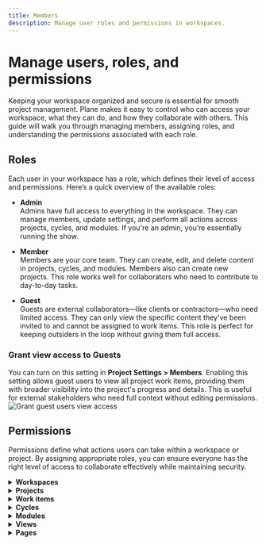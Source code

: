 ```yaml
---
title: Members
description: Manage user roles and permissions in workspaces.
---
```


# Manage users, roles, and permissions

Keeping your workspace organized and secure is essential for smooth project management. Plane makes it easy to control who can access your workspace, what they can do, and how they collaborate with others. This guide will walk you through managing members, assigning roles, and understanding the permissions associated with each role.

## Roles

Each user in your workspace has a role, which defines their level of access and permissions. Here’s a quick overview of the available roles:

- **Admin**  
Admins have full access to everything in the workspace. They can manage members, update settings, and perform all actions across projects, cycles, and modules. If you're an admin, you’re essentially running the show.

- **Member**   
Members are your core team. They can create, edit, and delete content in projects, cycles, and modules. Members also can create new projects. This role works well for collaborators who need to contribute to day-to-day tasks.

- **Guest**  
Guests are external collaborators—like clients or contractors—who need limited access. They can only view the specific content they've been invited to and cannot be assigned to work items. This role is perfect for keeping outsiders in the loop without giving them full access.

### Grant view access to Guests
You can turn on this setting in **Project Settings > Members**. Enabling this setting allows guest users to view all project work items, providing them with broader visibility into the project's progress and details. This is useful for external stakeholders who need full context without editing permissions.
    ![Grant guest users view access](https://media.docs.plane.so/workspaces/grant-guests-view-access.webp#center)

## Permissions
Permissions define what actions users can take within a workspace or project. By assigning appropriate roles, you can ensure everyone has the right level of access to collaborate effectively while maintaining security.

<details>
    <summary><b>Workspaces</b></summary>
    <p>
        <div className="">
            <table className="" style={{ width: '100%', display: 'table', marginLeft: '2px' }}>
                <thead>
                    <tr>
                        <th>Permission</th>
                        <th>Admin</th>
                        <th>Member</th>
                        <th>Guest</th>
                    </tr>
                </thead>
                <tbody>
                    <tr>
                        <td> Access Workspace settings</td>
                        <td align="center"><span style={{color: 'green', fontWeight: 'bold', fontSize: '16px'}}>✓</span></td>
                        <td align="center"><span style={{color: 'red', fontWeight: 'bold', fontSize: '16px'}}>x</span></td>
                        <td align="center"><span style={{color: 'red', fontWeight: 'bold', fontSize: '16px'}}>x</span></td>
                    </tr>  
                    <tr>
                        <td> Create Workspace</td>
                        <td align="center"><span style={{color: 'green', fontWeight: 'bold', fontSize: '16px'}}>✓</span></td>
                        <td align="center"><span style={{color: 'red', fontWeight: 'bold', fontSize: '16px'}}>x</span></td>
                        <td align="center"><span style={{color: 'red', fontWeight: 'bold', fontSize: '16px'}}>x</span></td>
                    </tr>  
                    <tr>
                        <td>Update Workspace</td>
                        <td align="center"><span style={{color: 'green', fontWeight: 'bold', fontSize: '16px'}}>✓</span></td>
                        <td align="center"><span style={{color: 'red', fontWeight: 'bold', fontSize: '16px'}}>x</span></td>
                        <td align="center"><span style={{color: 'red', fontWeight: 'bold', fontSize: '16px'}}>x</span></td>
                    </tr> 
                    <tr>
                        <td>Delete Workspace</td>
                        <td align="center"><span style={{color: 'green', fontWeight: 'bold', fontSize: '16px'}}>✓</span></td>
                        <td align="center"><span style={{color: 'red', fontWeight: 'bold', fontSize: '16px'}}>x</span></td>
                        <td align="center"><span style={{color: 'red', fontWeight: 'bold', fontSize: '16px'}}>x</span></td>
                    </tr> 
                    <tr>
                        <td>Add user</td>
                        <td align="center"><span style={{color: 'green', fontWeight: 'bold', fontSize: '16px'}}>✓</span></td>
                        <td align="center"><span style={{color: 'red', fontWeight: 'bold', fontSize: '16px'}}>x</span></td>
                        <td align="center"><span style={{color: 'red', fontWeight: 'bold', fontSize: '16px'}}>x</span></td>
                    </tr> 
                    <tr>
                        <td>Remove user</td>
                        <td align="center"><span style={{color: 'green', fontWeight: 'bold', fontSize: '16px'}}>✓</span></td>
                        <td align="center"><span style={{color: 'red', fontWeight: 'bold', fontSize: '16px'}}>x</span></td>
                        <td align="center"><span style={{color: 'red', fontWeight: 'bold', fontSize: '16px'}}>x</span></td>
                    </tr> 
                    <tr>
                        <td>Change user role</td>
                        <td align="center"><span style={{color: 'green', fontWeight: 'bold', fontSize: '16px'}}>✓</span></td>
                        <td align="center"><span style={{color: 'red', fontWeight: 'bold', fontSize: '16px'}}>x</span></td>
                        <td align="center"><span style={{color: 'red', fontWeight: 'bold', fontSize: '16px'}}>x</span></td>
                    </tr> 
                    <tr>
                        <td>Manage Project states</td>
                        <td align="center"><span style={{color: 'green', fontWeight: 'bold', fontSize: '16px'}}>✓</span></td>
                        <td align="center"><span style={{color: 'red', fontWeight: 'bold', fontSize: '16px'}}>x</span></td>
                        <td align="center"><span style={{color: 'red', fontWeight: 'bold', fontSize: '16px'}}>x</span></td>
                    </tr> 
                    <tr>
                        <td>Manage Billing and plans</td>
                        <td align="center"><span style={{color: 'green', fontWeight: 'bold', fontSize: '16px'}}>✓</span></td>
                        <td align="center"><span style={{color: 'red', fontWeight: 'bold', fontSize: '16px'}}>x</span></td>
                        <td align="center"><span style={{color: 'red', fontWeight: 'bold', fontSize: '16px'}}>x</span></td>
                    </tr> 
                    <tr>
                        <td>Manage Integrations</td>
                        <td align="center"><span style={{color: 'green', fontWeight: 'bold', fontSize: '16px'}}>✓</span></td>
                        <td align="center"><span style={{color: 'red', fontWeight: 'bold', fontSize: '16px'}}>x</span></td>
                        <td align="center"><span style={{color: 'red', fontWeight: 'bold', fontSize: '16px'}}>x</span></td>
                    </tr> 
                    <tr>
                        <td>Manage Imports</td>
                        <td align="center"><span style={{color: 'green', fontWeight: 'bold', fontSize: '16px'}}>✓</span></td>
                        <td align="center"><span style={{color: 'red', fontWeight: 'bold', fontSize: '16px'}}>x</span></td>
                        <td align="center"><span style={{color: 'red', fontWeight: 'bold', fontSize: '16px'}}>x</span></td>
                    </tr> 
                    <tr>
                        <td>Manage Exports</td>
                        <td align="center"><span style={{color: 'green', fontWeight: 'bold', fontSize: '16px'}}>✓</span></td>
                        <td align="center"><span style={{color: 'red', fontWeight: 'bold', fontSize: '16px'}}>x</span></td>
                        <td align="center"><span style={{color: 'red', fontWeight: 'bold', fontSize: '16px'}}>x</span></td>
                    </tr> 
                    <tr>
                        <td>Manage Webhooks</td>
                        <td align="center"><span style={{color: 'green', fontWeight: 'bold', fontSize: '16px'}}>✓</span></td>
                        <td align="center"><span style={{color: 'red', fontWeight: 'bold', fontSize: '16px'}}>x</span></td>
                        <td align="center"><span style={{color: 'red', fontWeight: 'bold', fontSize: '16px'}}>x</span></td>
                    </tr> 
                    <tr>
                        <td>Manage API tokens</td>
                        <td align="center"><span style={{color: 'green', fontWeight: 'bold', fontSize: '16px'}}>✓</span></td>
                        <td align="center"><span style={{color: 'red', fontWeight: 'bold', fontSize: '16px'}}>x</span></td>
                        <td align="center"><span style={{color: 'red', fontWeight: 'bold', fontSize: '16px'}}>x</span></td>
                    </tr> 
                    <tr>
                        <td>Manage Worklogs</td>
                        <td align="center"><span style={{color: 'green', fontWeight: 'bold', fontSize: '16px'}}>✓</span></td>
                        <td align="center"><span style={{color: 'red', fontWeight: 'bold', fontSize: '16px'}}>x</span></td>
                        <td align="center"><span style={{color: 'red', fontWeight: 'bold', fontSize: '16px'}}>x</span></td>
                    </tr> 
                    <tr>
                        <td>Home</td>
                        <td align="center"><span style={{color: 'green', fontWeight: 'bold', fontSize: '16px'}}>✓</span></td>
                        <td align="center"><span style={{color: 'green', fontWeight: 'bold', fontSize: '16px'}}>✓</span></td>
                        <td align="center"><span style={{color: 'green', fontWeight: 'bold', fontSize: '16px'}}>✓</span></td>
                    </tr> 
                    <tr>
                        <td>Your work</td>
                        <td align="center"><span style={{color: 'green', fontWeight: 'bold', fontSize: '16px'}}>✓</span></td>
                        <td align="center"><span style={{color: 'green', fontWeight: 'bold', fontSize: '16px'}}>✓</span></td>
                        <td align="center"><span style={{color: 'red', fontWeight: 'bold', fontSize: '16px'}}>x</span></td>
                    </tr>
                    <tr>
                        <td>Inbox</td>
                        <td align="center"><span style={{color: 'green', fontWeight: 'bold', fontSize: '16px'}}>✓</span></td>
                        <td align="center"><span style={{color: 'green', fontWeight: 'bold', fontSize: '16px'}}>✓</span></td>
                        <td align="center"><span style={{color: 'green', fontWeight: 'bold', fontSize: '16px'}}>✓</span></td>
                    </tr>
                    <tr>
                        <td>Drafts</td>
                        <td align="center"><span style={{color: 'green', fontWeight: 'bold', fontSize: '16px'}}>✓</span></td>
                        <td align="center"><span style={{color: 'green', fontWeight: 'bold', fontSize: '16px'}}>✓</span></td>
                        <td align="center"><span style={{color: 'red', fontWeight: 'bold', fontSize: '16px'}}>x</span></td>
                    </tr>
                    <tr>
                        <td>Projects</td>
                        <td align="center"><span style={{color: 'green', fontWeight: 'bold', fontSize: '16px'}}>✓</span></td>
                        <td align="center"><span style={{color: 'green', fontWeight: 'bold', fontSize: '16px'}}>✓</span></td>
                        <td align="center"><span style={{color: 'red', fontWeight: 'bold', fontSize: '16px'}}>x</span></td>
                    </tr>
                    <tr>
                        <td>View private projects</td>
                        <td align="center"><span style={{color: 'green', fontWeight: 'bold', fontSize: '16px'}}>✓</span></td>
                        <td align="center"><span style={{color: 'red', fontWeight: 'bold', fontSize: '16px'}}>x</span></td>
                        <td align="center"><span style={{color: 'red', fontWeight: 'bold', fontSize: '16px'}}>x</span></td>
                    </tr> 
                    <tr>
                        <td>View public projects</td>
                        <td align="center"><span style={{color: 'green', fontWeight: 'bold', fontSize: '16px'}}>✓</span></td>
                        <td align="center"><span style={{color: 'green', fontWeight: 'bold', fontSize: '16px'}}>✓</span></td>
                        <td align="center"><span style={{color: 'red', fontWeight: 'bold', fontSize: '16px'}}>x</span></td>
                    </tr>
                    <tr>
                        <td>Join private projects</td>
                        <td align="center"><span style={{color: 'green', fontWeight: 'bold', fontSize: '16px'}}>✓</span></td>
                        <td align="center"><span style={{color: 'red', fontWeight: 'bold', fontSize: '16px'}}>x</span></td>
                        <td align="center"><span style={{color: 'red', fontWeight: 'bold', fontSize: '16px'}}>x</span></td>
                    </tr>
                    <tr>
                        <td>Join public projects</td>
                        <td align="center"><span style={{color: 'green', fontWeight: 'bold', fontSize: '16px'}}>✓</span></td>
                        <td align="center"><span style={{color: 'green', fontWeight: 'bold', fontSize: '16px'}}>✓</span></td>
                        <td align="center"><span style={{color: 'red', fontWeight: 'bold', fontSize: '16px'}}>x</span></td>
                    </tr>
                    <tr>
                        <td>Cycles</td>
                        <td align="center"><span style={{color: 'green', fontWeight: 'bold', fontSize: '16px'}}>✓</span></td>
                        <td align="center"><span style={{color: 'green', fontWeight: 'bold', fontSize: '16px'}}>✓</span></td>
                        <td align="center"><span style={{color: 'red', fontWeight: 'bold', fontSize: '16px'}}>x</span></td>
                    </tr>
                    <tr>
                        <td>Views</td>
                        <td align="center"><span style={{color: 'green', fontWeight: 'bold', fontSize: '16px'}}>✓</span></td>
                        <td align="center"><span style={{color: 'green', fontWeight: 'bold', fontSize: '16px'}}>✓</span></td>
                        <td align="center"><span style={{color: 'green', fontWeight: 'bold', fontSize: '16px'}}>✓</span></td>
                    </tr>
                    <tr>
                        <td>Analytics</td>
                        <td align="center"><span style={{color: 'green', fontWeight: 'bold', fontSize: '16px'}}>✓</span></td>
                        <td align="center"><span style={{color: 'green', fontWeight: 'bold', fontSize: '16px'}}>✓</span></td>
                        <td align="center"><span style={{color: 'red', fontWeight: 'bold', fontSize: '16px'}}>x</span></td>
                    </tr>
                    <tr>
                        <td>Your favourites</td>
                        <td align="center"><span style={{color: 'green', fontWeight: 'bold', fontSize: '16px'}}>✓</span></td>
                        <td align="center"><span style={{color: 'green', fontWeight: 'bold', fontSize: '16px'}}>✓</span></td>
                        <td align="center"><span style={{color: 'red', fontWeight: 'bold', fontSize: '16px'}}>x</span></td>
                    </tr>
                </tbody>
            </table>
        </div>

    </p>
</details>

<details>
    <summary><b>Projects</b></summary>
    <p>
        <div className="">
            <table className="" style={{ width: '100%', display: 'table', marginLeft: '2px' }}>
            <thead>
                <tr>
                    <th width="350">Permission</th>
                    <th>Workspace Admin</th>
                    <th>Project Admin</th>
                    <th>Member</th>
                    <th>Guest</th>
                </tr>
            </thead>
            <tbody>
                <tr>
                    <td> Access Project settings</td>
                    <td align="center"><span style={{color: 'green', fontWeight: 'bold', fontSize: '16px'}}>✓</span></td>
                    <td align="center"><span style={{color: 'green', fontWeight: 'bold', fontSize: '16px'}}>✓</span></td>
                    <td align="center"><span style={{color: 'red', fontWeight: 'bold', fontSize: '16px'}}>x</span></td>
                    <td align="center"><span style={{color: 'red', fontWeight: 'bold', fontSize: '16px'}}>x</span></td>
                </tr> 
                <tr>
                    <td>Create Project</td>
                    <td align="center"><span style={{color: 'green', fontWeight: 'bold', fontSize: '16px'}}>✓</span></td>
                    <td align="center"><span style={{color: 'green', fontWeight: 'bold', fontSize: '16px'}}>✓</span></td>
                    <td align="center"><span style={{color: 'green', fontWeight: 'bold', fontSize: '16px'}}>✓</span></td>
                    <td align="center"><span style={{color: 'red', fontWeight: 'bold', fontSize: '16px'}}>x</span></td>
                </tr>  
                <tr>
                    <td>Update Project</td>
                    <td align="center"><span style={{color: 'green', fontWeight: 'bold', fontSize: '16px'}}>✓</span></td>
                    <td align="center"><span style={{color: 'green', fontWeight: 'bold', fontSize: '16px'}}>✓</span></td>
                    <td align="center"><span style={{color: 'red', fontWeight: 'bold', fontSize: '16px'}}>x</span></td>
                    <td align="center"><span style={{color: 'red', fontWeight: 'bold', fontSize: '16px'}}>x</span></td>
                </tr> 
                <tr>
                    <td>Archive Project</td>
                    <td align="center"><span style={{color: 'green', fontWeight: 'bold', fontSize: '16px'}}>✓</span></td>
                    <td align="center"><span style={{color: 'green', fontWeight: 'bold', fontSize: '16px'}}>✓</span></td>
                    <td align="center"><span style={{color: 'red', fontWeight: 'bold', fontSize: '16px'}}>x</span></td>
                    <td align="center"><span style={{color: 'red', fontWeight: 'bold', fontSize: '16px'}}>x</span></td>
                </tr> 
                <tr>
                    <td>Delete Project</td>
                    <td align="center"><span style={{color: 'green', fontWeight: 'bold', fontSize: '16px'}}>✓</span></td>
                    <td align="center"><span style={{color: 'green', fontWeight: 'bold', fontSize: '16px'}}>✓</span></td>
                    <td align="center"><span style={{color: 'red', fontWeight: 'bold', fontSize: '16px'}}>x</span></td>
                    <td align="center"><span style={{color: 'red', fontWeight: 'bold', fontSize: '16px'}}>x</span></td>
                </tr> 
                <tr>
                    <td>Add user</td>
                    <td align="center"><span style={{color: 'green', fontWeight: 'bold', fontSize: '16px'}}>✓</span></td>
                    <td align="center"><span style={{color: 'green', fontWeight: 'bold', fontSize: '16px'}}>✓</span></td>
                    <td align="center"><span style={{color: 'red', fontWeight: 'bold', fontSize: '16px'}}>x</span></td>
                    <td align="center"><span style={{color: 'red', fontWeight: 'bold', fontSize: '16px'}}>x</span></td>
                </tr> 
                <tr>
                    <td>Remove user</td>
                    <td align="center"><span style={{color: 'green', fontWeight: 'bold', fontSize: '16px'}}>✓</span></td>
                    <td align="center"><span style={{color: 'green', fontWeight: 'bold', fontSize: '16px'}}>✓</span></td>
                    <td align="center"><span style={{color: 'red', fontWeight: 'bold', fontSize: '16px'}}>x</span></td>
                    <td align="center"><span style={{color: 'red', fontWeight: 'bold', fontSize: '16px'}}>x</span></td>
                </tr> 
                <tr>
                    <td>Change user role</td>
                    <td align="center"><span style={{color: 'green', fontWeight: 'bold', fontSize: '16px'}}>✓</span></td>
                    <td align="center"><span style={{color: 'green', fontWeight: 'bold', fontSize: '16px'}}>✓</span></td>
                    <td align="center"><span style={{color: 'red', fontWeight: 'bold', fontSize: '16px'}}>x</span></td>
                    <td align="center"><span style={{color: 'red', fontWeight: 'bold', fontSize: '16px'}}>x</span></td>
                </tr> 
                <tr>
                    <td>Enable features</td>
                    <td align="center"><span style={{color: 'green', fontWeight: 'bold', fontSize: '16px'}}>✓</span></td>
                    <td align="center"><span style={{color: 'green', fontWeight: 'bold', fontSize: '16px'}}>✓</span></td>
                    <td align="center"><span style={{color: 'red', fontWeight: 'bold', fontSize: '16px'}}>x</span></td>
                    <td align="center"><span style={{color: 'red', fontWeight: 'bold', fontSize: '16px'}}>x</span></td>
                </tr> 
                <tr>
                    <td>Manage work item states</td>
                    <td align="center"><span style={{color: 'green', fontWeight: 'bold', fontSize: '16px'}}>✓</span></td>
                    <td align="center"><span style={{color: 'green', fontWeight: 'bold', fontSize: '16px'}}>✓</span></td>
                    <td align="center"><span style={{color: 'red', fontWeight: 'bold', fontSize: '16px'}}>x</span></td>
                    <td align="center"><span style={{color: 'red', fontWeight: 'bold', fontSize: '16px'}}>x</span></td>
                </tr> 
                <tr>
                    <td>Manage work item labels</td>
                    <td align="center"><span style={{color: 'green', fontWeight: 'bold', fontSize: '16px'}}>✓</span></td>
                    <td align="center"><span style={{color: 'green', fontWeight: 'bold', fontSize: '16px'}}>✓</span></td>
                    <td align="center"><span style={{color: 'red', fontWeight: 'bold', fontSize: '16px'}}>x</span></td>
                    <td align="center"><span style={{color: 'red', fontWeight: 'bold', fontSize: '16px'}}>x</span></td>
                </tr> 
                <tr>
                    <td>Manage Estimates</td>
                    <td align="center"><span style={{color: 'green', fontWeight: 'bold', fontSize: '16px'}}>✓</span></td>
                    <td align="center"><span style={{color: 'green', fontWeight: 'bold', fontSize: '16px'}}>✓</span></td>
                    <td align="center"><span style={{color: 'red', fontWeight: 'bold', fontSize: '16px'}}>x</span></td>
                    <td align="center"><span style={{color: 'red', fontWeight: 'bold', fontSize: '16px'}}>x</span></td>
                </tr> 
                <tr>
                    <td>Manage Automations</td>
                    <td align="center"><span style={{color: 'green', fontWeight: 'bold', fontSize: '16px'}}>✓</span></td>
                    <td align="center"><span style={{color: 'green', fontWeight: 'bold', fontSize: '16px'}}>✓</span></td>
                    <td align="center"><span style={{color: 'red', fontWeight: 'bold', fontSize: '16px'}}>x</span></td>
                    <td align="center"><span style={{color: 'red', fontWeight: 'bold', fontSize: '16px'}}>x</span></td>
                </tr> 
                <tr>
                    <td>Manage work item types and custom properties</td>
                    <td align="center"><span style={{color: 'green', fontWeight: 'bold', fontSize: '16px'}}>✓</span></td>
                    <td align="center"><span style={{color: 'green', fontWeight: 'bold', fontSize: '16px'}}>✓</span></td>
                    <td align="center"><span style={{color: 'red', fontWeight: 'bold', fontSize: '16px'}}>x</span></td>
                    <td align="center"><span style={{color: 'red', fontWeight: 'bold', fontSize: '16px'}}>x</span></td>
                </tr> 
                <tr>
                    <td>Add Project to favorites</td>
                    <td align="center"><span style={{color: 'green', fontWeight: 'bold', fontSize: '16px'}}>✓</span></td>
                    <td align="center"><span style={{color: 'green', fontWeight: 'bold', fontSize: '16px'}}>✓</span></td>
                    <td align="center"><span style={{color: 'green', fontWeight: 'bold', fontSize: '16px'}}>✓</span></td>
                    <td align="center"><span style={{color: 'red', fontWeight: 'bold', fontSize: '16px'}}>x</span></td>
                </tr> 
                <tr>
                    <td>Publish Project</td>
                    <td align="center"><span style={{color: 'green', fontWeight: 'bold', fontSize: '16px'}}>✓</span></td>
                    <td align="center"><span style={{color: 'green', fontWeight: 'bold', fontSize: '16px'}}>✓</span></td>
                    <td align="center"><span style={{color: 'red', fontWeight: 'bold', fontSize: '16px'}}>x</span></td>
                    <td align="center"><span style={{color: 'red', fontWeight: 'bold', fontSize: '16px'}}>x</span></td>
                </tr> 
                <tr>
                    <td>Copy link</td>
                    <td align="center"><span style={{color: 'green', fontWeight: 'bold', fontSize: '16px'}}>✓</span></td>
                    <td align="center"><span style={{color: 'green', fontWeight: 'bold', fontSize: '16px'}}>✓</span></td>
                    <td align="center"><span style={{color: 'green', fontWeight: 'bold', fontSize: '16px'}}>✓</span></td>
                    <td align="center"><span style={{color: 'red', fontWeight: 'bold', fontSize: '16px'}}>x</span></td>
                </tr> 
                <tr>
                    <td>View Archived projects</td>
                    <td align="center"><span style={{color: 'green', fontWeight: 'bold', fontSize: '16px'}}>✓</span></td>
                    <td align="center"><span style={{color: 'green', fontWeight: 'bold', fontSize: '16px'}}>✓</span></td>
                    <td align="center"><span style={{color: 'green', fontWeight: 'bold', fontSize: '16px'}}>✓</span></td>
                    <td align="center"><span style={{color: 'red', fontWeight: 'bold', fontSize: '16px'}}>x</span></td>
                </tr> 
            </tbody>
            </table>
        </div>
    </p>
</details>

<details>
    <summary><b>Work items</b></summary>
    <p>
    <div className="">
        <table className="" style={{ width: '100%', display: 'table', marginLeft: '2px' }}>
        <thead>
            <tr>
                <th>Permission</th>
                <th>Workspace Admin</th>
                <th>Project Admin</th>
                <th>Member</th>
                <th>Guest</th>
                <th>Guest with <br/> view access</th>
                <th>Comments</th>
            </tr>
        </thead>
        <tbody>
            <tr>
                <td>Create Work item</td>
                <td align="center"><span style={{color: 'green', fontWeight: 'bold', fontSize: '16px'}}>✓</span></td>
                <td align="center"><span style={{color: 'green', fontWeight: 'bold', fontSize: '16px'}}>✓</span></td>
                <td align="center"><span style={{color: 'green', fontWeight: 'bold', fontSize: '16px'}}>✓</span></td>
                <td align="center"><span style={{color: 'red', fontWeight: 'bold', fontSize: '16px'}}>x</span></td>
                <td align="center"><span style={{color: 'red', fontWeight: 'bold', fontSize: '16px'}}>x</span></td>
                <td></td>
            </tr> 
            <tr>
                <td>View Work items</td>
                <td align="center"><span style={{color: 'green', fontWeight: 'bold', fontSize: '16px'}}>✓</span></td>
                <td align="center"><span style={{color: 'green', fontWeight: 'bold', fontSize: '16px'}}>✓</span></td>
                <td align="center"><span style={{color: 'green', fontWeight: 'bold', fontSize: '16px'}}>✓</span></td>
                <td align="center"><span style={{color: 'red', fontWeight: 'bold', fontSize: '16px'}}>x</span></td>
                <td align="center"><span style={{color: 'green', fontWeight: 'bold', fontSize: '16px'}}>✓</span></td>
                <td>Guests without view access can only see their own work items accepted through Intake.</td>
            </tr>
            <tr>
                <td>Edit Work item</td>
                <td align="center"><span style={{color: 'green', fontWeight: 'bold', fontSize: '16px'}}>✓</span></td>
                <td align="center"><span style={{color: 'green', fontWeight: 'bold', fontSize: '16px'}}>✓</span></td>
                <td align="center"><span style={{color: 'green', fontWeight: 'bold', fontSize: '16px'}}>✓</span></td>
                <td align="center"><span style={{color: 'red', fontWeight: 'bold', fontSize: '16px'}}>x</span></td>
                <td align="center"><span style={{color: 'red', fontWeight: 'bold', fontSize: '16px'}}>x</span></td>
                <td></td>
            </tr>
            <tr>
                <td>Duplicate Work item</td>
                <td align="center"><span style={{color: 'green', fontWeight: 'bold', fontSize: '16px'}}>✓</span></td>
                <td align="center"><span style={{color: 'green', fontWeight: 'bold', fontSize: '16px'}}>✓</span></td>
                <td align="center"><span style={{color: 'green', fontWeight: 'bold', fontSize: '16px'}}>✓</span></td>
                <td align="center"><span style={{color: 'red', fontWeight: 'bold', fontSize: '16px'}}>x</span></td>
                <td align="center"><span style={{color: 'red', fontWeight: 'bold', fontSize: '16px'}}>x</span></td>
                <td></td>
            </tr>
            <tr>
                <td>Copy link</td>
                <td align="center"><span style={{color: 'green', fontWeight: 'bold', fontSize: '16px'}}>✓</span></td>
                <td align="center"><span style={{color: 'green', fontWeight: 'bold', fontSize: '16px'}}>✓</span></td>
                <td align="center"><span style={{color: 'green', fontWeight: 'bold', fontSize: '16px'}}>✓</span></td>
                <td align="center"><span style={{color: 'red', fontWeight: 'bold', fontSize: '16px'}}>x</span></td>
                <td align="center"><span style={{color: 'red', fontWeight: 'bold', fontSize: '16px'}}>x</span></td>
                <td></td>
            </tr>
            <tr>
                <td>Archive Work item</td>
                <td align="center"><span style={{color: 'green', fontWeight: 'bold', fontSize: '16px'}}>✓</span></td>
                <td align="center"><span style={{color: 'green', fontWeight: 'bold', fontSize: '16px'}}>✓</span></td>
                <td align="center"><span style={{color: 'green', fontWeight: 'bold', fontSize: '16px'}}>✓</span></td>
                <td align="center"><span style={{color: 'red', fontWeight: 'bold', fontSize: '16px'}}>x</span></td>
                <td align="center"><span style={{color: 'red', fontWeight: 'bold', fontSize: '16px'}}>x</span></td>
                <td></td>
            </tr>
            <tr>
                <td>Delete Work item</td>
                <td align="center"><span style={{color: 'green', fontWeight: 'bold', fontSize: '16px'}}>✓</span></td>
                <td align="center"><span style={{color: 'green', fontWeight: 'bold', fontSize: '16px'}}>✓</span></td>
                <td align="center"><span style={{color: 'green', fontWeight: 'bold', fontSize: '16px'}}>✓</span></td>
                <td align="center"><span style={{color: 'red', fontWeight: 'bold', fontSize: '16px'}}>x</span></td>
                <td align="center"><span style={{color: 'red', fontWeight: 'bold', fontSize: '16px'}}>x</span></td>
                <td></td>
            </tr>
            <tr>
                <td>Edit Work item properties</td>
                <td align="center"><span style={{color: 'green', fontWeight: 'bold', fontSize: '16px'}}>✓</span></td>
                <td align="center"><span style={{color: 'green', fontWeight: 'bold', fontSize: '16px'}}>✓</span></td>
                <td align="center"><span style={{color: 'green', fontWeight: 'bold', fontSize: '16px'}}>✓</span></td>
                <td align="center"><span style={{color: 'red', fontWeight: 'bold', fontSize: '16px'}}>x</span></td>
                <td align="center"><span style={{color: 'red', fontWeight: 'bold', fontSize: '16px'}}>x</span></td>
                <td></td>
            </tr>
            <tr>
                <td>View Work item activity</td>
                <td align="center"><span style={{color: 'green', fontWeight: 'bold', fontSize: '16px'}}>✓</span></td>
                <td align="center"><span style={{color: 'green', fontWeight: 'bold', fontSize: '16px'}}>✓</span></td>
                <td align="center"><span style={{color: 'green', fontWeight: 'bold', fontSize: '16px'}}>✓</span></td>
                <td align="center"><span style={{color: 'red', fontWeight: 'bold', fontSize: '16px'}}>x</span></td>
                <td align="center"><span style={{color: 'green', fontWeight: 'bold', fontSize: '16px'}}>✓</span></td>
                <td></td>
            </tr>
            <tr>
                <td>Log work</td>
                <td align="center"><span style={{color: 'green', fontWeight: 'bold', fontSize: '16px'}}>✓</span></td>
                <td align="center"><span style={{color: 'green', fontWeight: 'bold', fontSize: '16px'}}>✓</span></td>
                <td align="center"><span style={{color: 'green', fontWeight: 'bold', fontSize: '16px'}}>✓</span></td>
                <td align="center"><span style={{color: 'red', fontWeight: 'bold', fontSize: '16px'}}>x</span></td>
                <td align="center"><span style={{color: 'red', fontWeight: 'bold', fontSize: '16px'}}>x</span></td>
                <td></td>
            </tr>
            <tr>
                <td>Add Comments</td>
                <td align="center"><span style={{color: 'green', fontWeight: 'bold', fontSize: '16px'}}>✓</span></td>
                <td align="center"><span style={{color: 'green', fontWeight: 'bold', fontSize: '16px'}}>✓</span></td>
                <td align="center"><span style={{color: 'green', fontWeight: 'bold', fontSize: '16px'}}>✓</span></td>
                <td align="center"><span style={{color: 'red', fontWeight: 'bold', fontSize: '16px'}}>x</span></td>
                <td align="center"><span style={{color: 'green', fontWeight: 'bold', fontSize: '16px'}}>✓</span></td>
                <td></td>
            </tr> 
            <tr>
                <td>View Comments</td>
                <td align="center"><span style={{color: 'green', fontWeight: 'bold', fontSize: '16px'}}>✓</span></td>
                <td align="center"><span style={{color: 'green', fontWeight: 'bold', fontSize: '16px'}}>✓</span></td>
                <td align="center"><span style={{color: 'green', fontWeight: 'bold', fontSize: '16px'}}>✓</span></td>
                <td align="center"><span style={{color: 'red', fontWeight: 'bold', fontSize: '16px'}}>x</span></td>
                <td align="center"><span style={{color: 'green', fontWeight: 'bold', fontSize: '16px'}}>✓</span></td>
                <td></td>
            </tr> 
            <tr>
                <td>Add Reactions</td>
                <td align="center"><span style={{color: 'green', fontWeight: 'bold', fontSize: '16px'}}>✓</span></td>
                <td align="center"><span style={{color: 'green', fontWeight: 'bold', fontSize: '16px'}}>✓</span></td>
                <td align="center"><span style={{color: 'green', fontWeight: 'bold', fontSize: '16px'}}>✓</span></td>
                <td align="center"><span style={{color: 'red', fontWeight: 'bold', fontSize: '16px'}}>x</span></td>
                <td align="center"><span style={{color: 'green', fontWeight: 'bold', fontSize: '16px'}}>✓</span></td>
                <td></td>
            </tr> 
            <tr>
                <td>View work item types</td>
                <td align="center"><span style={{color: 'green', fontWeight: 'bold', fontSize: '16px'}}>✓</span></td>
                <td align="center"><span style={{color: 'green', fontWeight: 'bold', fontSize: '16px'}}>✓</span></td>
                <td align="center"><span style={{color: 'green', fontWeight: 'bold', fontSize: '16px'}}>✓</span></td>
                <td align="center"><span style={{color: 'green', fontWeight: 'bold', fontSize: '16px'}}>✓</span></td>
                <td align="center"><span style={{color: 'green', fontWeight: 'bold', fontSize: '16px'}}>✓</span></td>
                <td></td>
            </tr> 
            <tr>
                <td>Use work item types</td>
                <td align="center"><span style={{color: 'green', fontWeight: 'bold', fontSize: '16px'}}>✓</span></td>
                <td align="center"><span style={{color: 'green', fontWeight: 'bold', fontSize: '16px'}}>✓</span></td>
                <td align="center"><span style={{color: 'green', fontWeight: 'bold', fontSize: '16px'}}>✓</span></td>
                <td align="center"><span style={{color: 'red', fontWeight: 'bold', fontSize: '16px'}}>x</span></td>
                <td align="center"><span style={{color: 'red', fontWeight: 'bold', fontSize: '16px'}}>x</span></td>
                <td></td>
            </tr>
        </tbody>
        </table>
    </div>
    </p>
</details>


<details>
    <summary><b>Cycles</b></summary>
    <p>
        <div className="">
            <table className="" style={{ width: '100%', display: 'table', marginLeft: '2px' }}>
                <thead>
                    <tr>
                        <th>Permission</th>
                        <th>Workspace Admin</th>
                        <th>Project Admin</th>
                        <th>Member</th>
                        <th>Guest</th>
                    </tr>
                </thead>
                <tbody>
                    <tr>
                        <td>Create Cycle</td>
                        <td align="center"><span style={{color: 'green', fontWeight: 'bold', fontSize: '16px'}}>✓</span></td>
                        <td align="center"><span style={{color: 'green', fontWeight: 'bold', fontSize: '16px'}}>✓</span></td>
                        <td align="center"><span style={{color: 'green', fontWeight: 'bold', fontSize: '16px'}}>✓</span></td>
                        <td align="center"><span style={{color: 'red', fontWeight: 'bold', fontSize: '16px'}}>x</span></td>
                    </tr> 
                    <tr>
                        <td>View Cycles</td>
                        <td align="center"><span style={{color: 'green', fontWeight: 'bold', fontSize: '16px'}}>✓</span></td>
                        <td align="center"><span style={{color: 'green', fontWeight: 'bold', fontSize: '16px'}}>✓</span></td>
                        <td align="center"><span style={{color: 'green', fontWeight: 'bold', fontSize: '16px'}}>✓</span></td>
                        <td align="center"><span style={{color: 'red', fontWeight: 'bold', fontSize: '16px'}}>x</span></td>
                    </tr> 
                    <tr>
                        <td>View Cycle work items</td>
                        <td align="center"><span style={{color: 'green', fontWeight: 'bold', fontSize: '16px'}}>✓</span></td>
                        <td align="center"><span style={{color: 'green', fontWeight: 'bold', fontSize: '16px'}}>✓</span></td>
                        <td align="center"><span style={{color: 'green', fontWeight: 'bold', fontSize: '16px'}}>✓</span></td>
                        <td align="center"><span style={{color: 'red', fontWeight: 'bold', fontSize: '16px'}}>x</span></td>
                    </tr> 
                    <tr>
                        <td>Edit Cycle</td>
                        <td align="center"><span style={{color: 'green', fontWeight: 'bold', fontSize: '16px'}}>✓</span></td>
                        <td align="center"><span style={{color: 'green', fontWeight: 'bold', fontSize: '16px'}}>✓</span></td>
                        <td align="center"><span style={{color: 'green', fontWeight: 'bold', fontSize: '16px'}}>✓</span></td>
                        <td align="center"><span style={{color: 'red', fontWeight: 'bold', fontSize: '16px'}}>x</span></td>
                    </tr> 
                    <tr>
                        <td>Add work items</td>
                        <td align="center"><span style={{color: 'green', fontWeight: 'bold', fontSize: '16px'}}>✓</span></td>
                        <td align="center"><span style={{color: 'green', fontWeight: 'bold', fontSize: '16px'}}>✓</span></td>
                        <td align="center"><span style={{color: 'green', fontWeight: 'bold', fontSize: '16px'}}>✓</span></td>
                        <td align="center"><span style={{color: 'red', fontWeight: 'bold', fontSize: '16px'}}>x</span></td>
                    </tr> 
                    <tr>
                        <td>Archive Cycle</td>
                        <td align="center"><span style={{color: 'green', fontWeight: 'bold', fontSize: '16px'}}>✓</span></td>
                        <td align="center"><span style={{color: 'green', fontWeight: 'bold', fontSize: '16px'}}>✓</span></td>
                        <td align="center"><span style={{color: 'green', fontWeight: 'bold', fontSize: '16px'}}>✓</span></td>
                        <td align="center"><span style={{color: 'red', fontWeight: 'bold', fontSize: '16px'}}>x</span></td>
                    </tr> 
                    <tr>
                        <td>Delete Cycle</td>
                        <td align="center"><span style={{color: 'green', fontWeight: 'bold', fontSize: '16px'}}>✓</span></td>
                        <td align="center"><span style={{color: 'green', fontWeight: 'bold', fontSize: '16px'}}>✓</span></td>
                        <td align="center"><span style={{color: 'green', fontWeight: 'bold', fontSize: '16px'}}>✓</span></td>
                        <td align="center"><span style={{color: 'red', fontWeight: 'bold', fontSize: '16px'}}>x</span></td>
                    </tr> 
                    <tr>
                        <td>Copy link</td>
                        <td align="center"><span style={{color: 'green', fontWeight: 'bold', fontSize: '16px'}}>✓</span></td>
                        <td align="center"><span style={{color: 'green', fontWeight: 'bold', fontSize: '16px'}}>✓</span></td>
                        <td align="center"><span style={{color: 'green', fontWeight: 'bold', fontSize: '16px'}}>✓</span></td>
                        <td align="center"><span style={{color: 'red', fontWeight: 'bold', fontSize: '16px'}}>x</span></td>
                    </tr> 
                    <tr>
                        <td>Add Cycle to favorites</td>
                        <td align="center"><span style={{color: 'green', fontWeight: 'bold', fontSize: '16px'}}>✓</span></td>
                        <td align="center"><span style={{color: 'green', fontWeight: 'bold', fontSize: '16px'}}>✓</span></td>
                        <td align="center"><span style={{color: 'green', fontWeight: 'bold', fontSize: '16px'}}>✓</span></td>
                        <td align="center"><span style={{color: 'red', fontWeight: 'bold', fontSize: '16px'}}>x</span></td>
                    </tr> 
                    <tr>
                        <td>View Cycle details</td>
                        <td align="center"><span style={{color: 'green', fontWeight: 'bold', fontSize: '16px'}}>✓</span></td>
                        <td align="center"><span style={{color: 'green', fontWeight: 'bold', fontSize: '16px'}}>✓</span></td>
                        <td align="center"><span style={{color: 'green', fontWeight: 'bold', fontSize: '16px'}}>✓</span></td>
                        <td align="center"><span style={{color: 'red', fontWeight: 'bold', fontSize: '16px'}}>x</span></td>
                    </tr> 
                    <tr>
                        <td>Filter Cycles</td>
                        <td align="center"><span style={{color: 'green', fontWeight: 'bold', fontSize: '16px'}}>✓</span></td>
                        <td align="center"><span style={{color: 'green', fontWeight: 'bold', fontSize: '16px'}}>✓</span></td>
                        <td align="center"><span style={{color: 'green', fontWeight: 'bold', fontSize: '16px'}}>✓</span></td>
                        <td align="center"><span style={{color: 'red', fontWeight: 'bold', fontSize: '16px'}}>x</span></td>
                    </tr> 
                    <tr>
                        <td>Search Cycles</td>
                        <td align="center"><span style={{color: 'green', fontWeight: 'bold', fontSize: '16px'}}>✓</span></td>
                        <td align="center"><span style={{color: 'green', fontWeight: 'bold', fontSize: '16px'}}>✓</span></td>
                        <td align="center"><span style={{color: 'green', fontWeight: 'bold', fontSize: '16px'}}>✓</span></td>
                        <td align="center"><span style={{color: 'red', fontWeight: 'bold', fontSize: '16px'}}>x</span></td>
                    </tr> 
                </tbody>
            </table>
        </div>
    </p>
</details>

<details>
    <summary><b>Modules</b></summary>
    <p>
        <div className="">
            <table className="" style={{ width: '100%', display: 'table', marginLeft: '2px' }}>
                <thead>
                    <tr>
                        <th>Permission</th>
                        <th>Workspace Admin</th>
                        <th>Project Admin</th>
                        <th>Member</th>
                        <th>Guest</th>
                    </tr>
                </thead>
                <tbody>
                    <tr>
                        <td>Create Module</td>
                        <td align="center"><span style={{color: 'green', fontWeight: 'bold', fontSize: '16px'}}>✓</span></td>
                        <td align="center"><span style={{color: 'green', fontWeight: 'bold', fontSize: '16px'}}>✓</span></td>
                        <td align="center"><span style={{color: 'green', fontWeight: 'bold', fontSize: '16px'}}>✓</span></td>
                        <td align="center"><span style={{color: 'red', fontWeight: 'bold', fontSize: '16px'}}>x</span></td>
                    </tr> 
                    <tr>
                        <td>View Modules</td>
                        <td align="center"><span style={{color: 'green', fontWeight: 'bold', fontSize: '16px'}}>✓</span></td>
                        <td align="center"><span style={{color: 'green', fontWeight: 'bold', fontSize: '16px'}}>✓</span></td>
                        <td align="center"><span style={{color: 'green', fontWeight: 'bold', fontSize: '16px'}}>✓</span></td>
                        <td align="center"><span style={{color: 'red', fontWeight: 'bold', fontSize: '16px'}}>x</span></td>
                    </tr> 
                    <tr>
                        <td>View Module work items</td>
                        <td align="center"><span style={{color: 'green', fontWeight: 'bold', fontSize: '16px'}}>✓</span></td>
                        <td align="center"><span style={{color: 'green', fontWeight: 'bold', fontSize: '16px'}}>✓</span></td>
                        <td align="center"><span style={{color: 'green', fontWeight: 'bold', fontSize: '16px'}}>✓</span></td>
                        <td align="center"><span style={{color: 'red', fontWeight: 'bold', fontSize: '16px'}}>x</span></td>
                    </tr> 
                    <tr>
                        <td>Edit Module</td>
                        <td align="center"><span style={{color: 'green', fontWeight: 'bold', fontSize: '16px'}}>✓</span></td>
                        <td align="center"><span style={{color: 'green', fontWeight: 'bold', fontSize: '16px'}}>✓</span></td>
                        <td align="center"><span style={{color: 'green', fontWeight: 'bold', fontSize: '16px'}}>✓</span></td>
                        <td align="center"><span style={{color: 'red', fontWeight: 'bold', fontSize: '16px'}}>x</span></td>
                    </tr> 
                    <tr>
                        <td>Add work items</td>
                        <td align="center"><span style={{color: 'green', fontWeight: 'bold', fontSize: '16px'}}>✓</span></td>
                        <td align="center"><span style={{color: 'green', fontWeight: 'bold', fontSize: '16px'}}>✓</span></td>
                        <td align="center"><span style={{color: 'green', fontWeight: 'bold', fontSize: '16px'}}>✓</span></td>
                        <td align="center"><span style={{color: 'red', fontWeight: 'bold', fontSize: '16px'}}>x</span></td>
                    </tr> 
                    <tr>
                        <td>Archive Module</td>
                        <td align="center"><span style={{color: 'green', fontWeight: 'bold', fontSize: '16px'}}>✓</span></td>
                        <td align="center"><span style={{color: 'green', fontWeight: 'bold', fontSize: '16px'}}>✓</span></td>
                        <td align="center"><span style={{color: 'green', fontWeight: 'bold', fontSize: '16px'}}>✓</span></td>
                        <td align="center"><span style={{color: 'red', fontWeight: 'bold', fontSize: '16px'}}>x</span></td>
                    </tr> 
                    <tr>
                        <td>Delete Module</td>
                        <td align="center"><span style={{color: 'green', fontWeight: 'bold', fontSize: '16px'}}>✓</span></td>
                        <td align="center"><span style={{color: 'green', fontWeight: 'bold', fontSize: '16px'}}>✓</span></td>
                        <td align="center"><span style={{color: 'green', fontWeight: 'bold', fontSize: '16px'}}>✓</span></td>
                        <td align="center"><span style={{color: 'red', fontWeight: 'bold', fontSize: '16px'}}>x</span></td>
                    </tr> 
                    <tr>
                        <td>Copy link</td>
                        <td align="center"><span style={{color: 'green', fontWeight: 'bold', fontSize: '16px'}}>✓</span></td>
                        <td align="center"><span style={{color: 'green', fontWeight: 'bold', fontSize: '16px'}}>✓</span></td>
                        <td align="center"><span style={{color: 'green', fontWeight: 'bold', fontSize: '16px'}}>✓</span></td>
                        <td align="center"><span style={{color: 'red', fontWeight: 'bold', fontSize: '16px'}}>x</span></td>
                    </tr> 
                    <tr>
                        <td>Add Module to favorites</td>
                        <td align="center"><span style={{color: 'green', fontWeight: 'bold', fontSize: '16px'}}>✓</span></td>
                        <td align="center"><span style={{color: 'green', fontWeight: 'bold', fontSize: '16px'}}>✓</span></td>
                        <td align="center"><span style={{color: 'green', fontWeight: 'bold', fontSize: '16px'}}>✓</span></td>
                        <td align="center"><span style={{color: 'red', fontWeight: 'bold', fontSize: '16px'}}>x</span></td>
                    </tr> 
                    <tr>
                        <td>View Module details</td>
                        <td align="center"><span style={{color: 'green', fontWeight: 'bold', fontSize: '16px'}}>✓</span></td>
                        <td align="center"><span style={{color: 'green', fontWeight: 'bold', fontSize: '16px'}}>✓</span></td>
                        <td align="center"><span style={{color: 'green', fontWeight: 'bold', fontSize: '16px'}}>✓</span></td>
                        <td align="center"><span style={{color: 'red', fontWeight: 'bold', fontSize: '16px'}}>x</span></td>
                    </tr> 
                    <tr>
                        <td>Add links to Module</td>
                        <td align="center"><span style={{color: 'green', fontWeight: 'bold', fontSize: '16px'}}>✓</span></td>
                        <td align="center"><span style={{color: 'green', fontWeight: 'bold', fontSize: '16px'}}>✓</span></td>
                        <td align="center"><span style={{color: 'green', fontWeight: 'bold', fontSize: '16px'}}>✓</span></td>
                        <td align="center"><span style={{color: 'red', fontWeight: 'bold', fontSize: '16px'}}>x</span></td>
                    </tr> 
                    <tr>
                        <td>Sort Modules</td>
                        <td align="center"><span style={{color: 'green', fontWeight: 'bold', fontSize: '16px'}}>✓</span></td>
                        <td align="center"><span style={{color: 'green', fontWeight: 'bold', fontSize: '16px'}}>✓</span></td>
                        <td align="center"><span style={{color: 'green', fontWeight: 'bold', fontSize: '16px'}}>✓</span></td>
                        <td align="center"><span style={{color: 'red', fontWeight: 'bold', fontSize: '16px'}}>x</span></td>
                    </tr> 
                    <tr>
                        <td>Filter Modules</td>
                        <td align="center"><span style={{color: 'green', fontWeight: 'bold', fontSize: '16px'}}>✓</span></td>
                        <td align="center"><span style={{color: 'green', fontWeight: 'bold', fontSize: '16px'}}>✓</span></td>
                        <td align="center"><span style={{color: 'green', fontWeight: 'bold', fontSize: '16px'}}>✓</span></td>
                        <td align="center"><span style={{color: 'red', fontWeight: 'bold', fontSize: '16px'}}>x</span></td>
                    </tr> 
                    <tr>
                        <td>Search Modules</td>
                        <td align="center"><span style={{color: 'green', fontWeight: 'bold', fontSize: '16px'}}>✓</span></td>
                        <td align="center"><span style={{color: 'green', fontWeight: 'bold', fontSize: '16px'}}>✓</span></td>
                        <td align="center"><span style={{color: 'green', fontWeight: 'bold', fontSize: '16px'}}>✓</span></td>
                        <td align="center"><span style={{color: 'red', fontWeight: 'bold', fontSize: '16px'}}>x</span></td>
                    </tr> 
                </tbody>
            </table>
        </div>
    </p>
</details>

<details>
    <summary><b>Views</b></summary>
    <p>
        <div className="">
            <table className="" style={{ width: '100%', display: 'table', marginLeft: '2px' }}>
                <thead>
                    <tr>
                    <th>Permission</th>
                        <th>Workspace Admin</th>
                        <th>Project Admin</th>
                        <th>Member</th>
                        <th>Guest</th>
                        <th>Guest with <br/> view access</th>
                        <th>Comments</th>
                    </tr>
                </thead>
                <tbody>
                    <tr>
                        <td>Create View</td>
                        <td align="center"><span style={{color: 'green', fontWeight: 'bold', fontSize: '16px'}}>✓</span></td>
                        <td align="center"><span style={{color: 'green', fontWeight: 'bold', fontSize: '16px'}}>✓</span></td>
                        <td align="center"><span style={{color: 'green', fontWeight: 'bold', fontSize: '16px'}}>✓</span></td>
                        <td align="center"><span style={{color: 'green', fontWeight: 'bold', fontSize: '16px'}}>✓</span></td>
                        <td align="center"><span style={{color: 'green', fontWeight: 'bold', fontSize: '16px'}}>✓</span></td>
                        <td></td>
                    </tr> 
                    <tr>
                        <td>See Views</td>
                        <td align="center"><span style={{color: 'green', fontWeight: 'bold', fontSize: '16px'}}>✓</span></td>
                        <td align="center"><span style={{color: 'green', fontWeight: 'bold', fontSize: '16px'}}>✓</span></td>
                        <td align="center"><span style={{color: 'green', fontWeight: 'bold', fontSize: '16px'}}>✓</span></td>
                        <td align="center"><span style={{color: 'red', fontWeight: 'bold', fontSize: '16px'}}>x</span></td>
                        <td align="center"><span style={{color: 'green', fontWeight: 'bold', fontSize: '16px'}}>✓</span></td>
                        <td>Guests without view access can only see the Views they create</td>
                    </tr> 
                    <tr>
                        <td>Edit View</td>
                        <td align="center"><span style={{color: 'green', fontWeight: 'bold', fontSize: '16px'}}>✓</span></td>
                        <td align="center"><span style={{color: 'green', fontWeight: 'bold', fontSize: '16px'}}>✓</span></td>
                        <td align="center"><span style={{color: 'green', fontWeight: 'bold', fontSize: '16px'}}>✓</span></td>
                        <td align="center"><span style={{color: 'red', fontWeight: 'bold', fontSize: '16px'}}>x</span></td>
                        <td align="center"><span style={{color: 'green', fontWeight: 'bold', fontSize: '16px'}}>✓</span></td>
                        <td></td>
                    </tr> 
                    <tr>
                        <td>Add work items</td>
                        <td align="center"><span style={{color: 'green', fontWeight: 'bold', fontSize: '16px'}}>✓</span></td>
                        <td align="center"><span style={{color: 'green', fontWeight: 'bold', fontSize: '16px'}}>✓</span></td>
                        <td align="center"><span style={{color: 'green', fontWeight: 'bold', fontSize: '16px'}}>✓</span></td>
                        <td align="center"><span style={{color: 'red', fontWeight: 'bold', fontSize: '16px'}}>x</span></td>
                        <td align="center"><span style={{color: 'red', fontWeight: 'bold', fontSize: '16px'}}>x</span></td>
                        <td></td>
                    </tr> 
                    <tr>
                        <td>Delete View</td>
                        <td align="center"><span style={{color: 'green', fontWeight: 'bold', fontSize: '16px'}}>✓</span></td>
                        <td align="center"><span style={{color: 'green', fontWeight: 'bold', fontSize: '16px'}}>✓</span></td>
                        <td align="center"><span style={{color: 'green', fontWeight: 'bold', fontSize: '16px'}}>✓</span></td>
                        <td align="center"><span style={{color: 'red', fontWeight: 'bold', fontSize: '16px'}}>x</span></td>
                        <td align="center"><span style={{color: 'green', fontWeight: 'bold', fontSize: '16px'}}>✓</span></td>
                        <td></td>
                    </tr> 
                    <tr>
                        <td>Sort Views</td>
                        <td align="center"><span style={{color: 'green', fontWeight: 'bold', fontSize: '16px'}}>✓</span></td>
                        <td align="center"><span style={{color: 'green', fontWeight: 'bold', fontSize: '16px'}}>✓</span></td>
                        <td align="center"><span style={{color: 'green', fontWeight: 'bold', fontSize: '16px'}}>✓</span></td>
                        <td align="center"><span style={{color: 'red', fontWeight: 'bold', fontSize: '16px'}}>x</span></td>
                        <td align="center"><span style={{color: 'green', fontWeight: 'bold', fontSize: '16px'}}>✓</span></td>
                        <td></td>
                    </tr> 
                    <tr>
                        <td>Filter Views</td>
                        <td align="center"><span style={{color: 'green', fontWeight: 'bold', fontSize: '16px'}}>✓</span></td>
                        <td align="center"><span style={{color: 'green', fontWeight: 'bold', fontSize: '16px'}}>✓</span></td>
                        <td align="center"><span style={{color: 'green', fontWeight: 'bold', fontSize: '16px'}}>✓</span></td>
                        <td align="center"><span style={{color: 'red', fontWeight: 'bold', fontSize: '16px'}}>x</span></td>
                        <td align="center"><span style={{color: 'green', fontWeight: 'bold', fontSize: '16px'}}>✓</span></td>
                        <td></td>
                    </tr> 
                    <tr>
                        <td>Search Views</td>
                        <td align="center"><span style={{color: 'green', fontWeight: 'bold', fontSize: '16px'}}>✓</span></td>
                        <td align="center"><span style={{color: 'green', fontWeight: 'bold', fontSize: '16px'}}>✓</span></td>
                        <td align="center"><span style={{color: 'green', fontWeight: 'bold', fontSize: '16px'}}>✓</span></td>
                        <td align="center"><span style={{color: 'red', fontWeight: 'bold', fontSize: '16px'}}>x</span></td>
                        <td align="center"><span style={{color: 'green', fontWeight: 'bold', fontSize: '16px'}}>✓</span></td>
                        <td></td>
                    </tr> 
                    <tr>
                        <td>Add View to favorites</td>
                        <td align="center"><span style={{color: 'green', fontWeight: 'bold', fontSize: '16px'}}>✓</span></td>
                        <td align="center"><span style={{color: 'green', fontWeight: 'bold', fontSize: '16px'}}>✓</span></td>
                        <td align="center"><span style={{color: 'green', fontWeight: 'bold', fontSize: '16px'}}>✓</span></td>
                        <td align="center"><span style={{color: 'red', fontWeight: 'bold', fontSize: '16px'}}>x</span></td>
                        <td align="center"><span style={{color: 'red', fontWeight: 'bold', fontSize: '16px'}}>x</span></td>
                        <td></td>
                    </tr> 
                    <tr>
                        <td>Publish View</td>
                        <td align="center"><span style={{color: 'green', fontWeight: 'bold', fontSize: '16px'}}>✓</span></td>
                        <td align="center"><span style={{color: 'green', fontWeight: 'bold', fontSize: '16px'}}>✓</span></td>
                        <td align="center"><span style={{color: 'green', fontWeight: 'bold', fontSize: '16px'}}>✓</span></td>
                        <td align="center"><span style={{color: 'red', fontWeight: 'bold', fontSize: '16px'}}>x</span></td>
                        <td align="center"><span style={{color: 'red', fontWeight: 'bold', fontSize: '16px'}}>x</span></td>
                        <td></td>
                    </tr> 
                    <tr>
                        <td>Copy link</td>
                        <td align="center"><span style={{color: 'green', fontWeight: 'bold', fontSize: '16px'}}>✓</span></td>
                        <td align="center"><span style={{color: 'green', fontWeight: 'bold', fontSize: '16px'}}>✓</span></td>
                        <td align="center"><span style={{color: 'green', fontWeight: 'bold', fontSize: '16px'}}>✓</span></td>
                        <td align="center"><span style={{color: 'red', fontWeight: 'bold', fontSize: '16px'}}>x</span></td>
                        <td align="center"><span style={{color: 'red', fontWeight: 'bold', fontSize: '16px'}}>x</span></td>
                        <td></td>
                    </tr> 
                </tbody>
            </table>
        </div>
    </p>
</details>

<details>
    <summary><b>Pages</b></summary>
    <p>
        <div className="">
            <table className="" style={{ width: '100%', display: 'table', marginLeft: '2px' }}>
                <thead>
                    <tr>
                    <th>Permission</th>
                        <th>Workspace Admin</th>
                        <th>Project Admin</th>
                        <th>Member</th>
                        <th>Guest</th>
                        <th>Guest with <br/> view access</th>
                    </tr>
                </thead>
                <tbody>
                    <tr>
                        <td>Create Page</td>
                        <td align="center"><span style={{color: 'green', fontWeight: 'bold', fontSize: '16px'}}>✓</span></td>
                        <td align="center"><span style={{color: 'green', fontWeight: 'bold', fontSize: '16px'}}>✓</span></td>
                        <td align="center"><span style={{color: 'green', fontWeight: 'bold', fontSize: '16px'}}>✓</span></td>
                        <td align="center"><span style={{color: 'red', fontWeight: 'bold', fontSize: '16px'}}>x</span></td>
                        <td align="center"><span style={{color: 'red', fontWeight: 'bold', fontSize: '16px'}}>x</span></td>
                    </tr> 
                    <tr>
                        <td>View Pages</td>
                        <td align="center"><span style={{color: 'green', fontWeight: 'bold', fontSize: '16px'}}>✓</span></td>
                        <td align="center"><span style={{color: 'green', fontWeight: 'bold', fontSize: '16px'}}>✓</span></td>
                        <td align="center"><span style={{color: 'green', fontWeight: 'bold', fontSize: '16px'}}>✓</span></td>
                        <td align="center"><span style={{color: 'red', fontWeight: 'bold', fontSize: '16px'}}>x</span></td>
                        <td align="center"><span style={{color: 'green', fontWeight: 'bold', fontSize: '16px'}}>✓</span></td>
                    </tr> 
                    <tr>
                        <td>Edit Page</td>
                        <td align="center"><span style={{color: 'green', fontWeight: 'bold', fontSize: '16px'}}>✓</span></td>
                        <td align="center"><span style={{color: 'green', fontWeight: 'bold', fontSize: '16px'}}>✓</span></td>
                        <td align="center"><span style={{color: 'green', fontWeight: 'bold', fontSize: '16px'}}>✓</span></td>
                        <td align="center"><span style={{color: 'red', fontWeight: 'bold', fontSize: '16px'}}>x</span></td>
                        <td align="center"><span style={{color: 'red', fontWeight: 'bold', fontSize: '16px'}}>x</span></td>
                    </tr> 
                    <tr>
                        <td>Archive Page</td>
                        <td align="center"><span style={{color: 'green', fontWeight: 'bold', fontSize: '16px'}}>✓</span></td>
                        <td align="center"><span style={{color: 'green', fontWeight: 'bold', fontSize: '16px'}}>✓</span></td>
                        <td align="center"><span style={{color: 'green', fontWeight: 'bold', fontSize: '16px'}}>✓</span></td>
                        <td align="center"><span style={{color: 'red', fontWeight: 'bold', fontSize: '16px'}}>x</span></td>
                        <td align="center"><span style={{color: 'red', fontWeight: 'bold', fontSize: '16px'}}>x</span></td>
                    </tr> 
                    <tr>
                        <td>Delete Page</td>
                        <td align="center"><span style={{color: 'green', fontWeight: 'bold', fontSize: '16px'}}>✓</span></td>
                        <td align="center"><span style={{color: 'green', fontWeight: 'bold', fontSize: '16px'}}>✓</span></td>
                        <td align="center"><span style={{color: 'green', fontWeight: 'bold', fontSize: '16px'}}>✓</span></td>
                        <td align="center"><span style={{color: 'red', fontWeight: 'bold', fontSize: '16px'}}>x</span></td>
                        <td align="center"><span style={{color: 'red', fontWeight: 'bold', fontSize: '16px'}}>x</span></td>
                    </tr> 
                    <tr>
                        <td>Add Page to favorites</td>
                        <td align="center"><span style={{color: 'green', fontWeight: 'bold', fontSize: '16px'}}>✓</span></td>
                        <td align="center"><span style={{color: 'green', fontWeight: 'bold', fontSize: '16px'}}>✓</span></td>
                        <td align="center"><span style={{color: 'green', fontWeight: 'bold', fontSize: '16px'}}>✓</span></td>
                        <td align="center"><span style={{color: 'red', fontWeight: 'bold', fontSize: '16px'}}>x</span></td>
                        <td align="center"><span style={{color: 'red', fontWeight: 'bold', fontSize: '16px'}}>x</span></td>
                    </tr> 
                    <tr>
                        <td>Publish Page</td>
                        <td align="center"><span style={{color: 'green', fontWeight: 'bold', fontSize: '16px'}}>✓</span></td>
                        <td align="center"><span style={{color: 'green', fontWeight: 'bold', fontSize: '16px'}}>✓</span></td>
                        <td align="center"><span style={{color: 'green', fontWeight: 'bold', fontSize: '16px'}}>✓</span></td>
                        <td align="center"><span style={{color: 'red', fontWeight: 'bold', fontSize: '16px'}}>x</span></td>
                        <td align="center"><span style={{color: 'red', fontWeight: 'bold', fontSize: '16px'}}>x</span></td>
                    </tr> 
                    <tr>
                        <td>Copy link</td>
                        <td align="center"><span style={{color: 'green', fontWeight: 'bold', fontSize: '16px'}}>✓</span></td>
                        <td align="center"><span style={{color: 'green', fontWeight: 'bold', fontSize: '16px'}}>✓</span></td>
                        <td align="center"><span style={{color: 'green', fontWeight: 'bold', fontSize: '16px'}}>✓</span></td>
                        <td align="center"><span style={{color: 'red', fontWeight: 'bold', fontSize: '16px'}}>x</span></td>
                        <td align="center"><span style={{color: 'red', fontWeight: 'bold', fontSize: '16px'}}>x</span></td>
                    </tr> 
                    <tr>
                        <td>Sort Pages</td>
                        <td align="center"><span style={{color: 'green', fontWeight: 'bold', fontSize: '16px'}}>✓</span></td>
                        <td align="center"><span style={{color: 'green', fontWeight: 'bold', fontSize: '16px'}}>✓</span></td>
                        <td align="center"><span style={{color: 'green', fontWeight: 'bold', fontSize: '16px'}}>✓</span></td>
                        <td align="center"><span style={{color: 'red', fontWeight: 'bold', fontSize: '16px'}}>x</span></td>
                        <td align="center"><span style={{color: 'green', fontWeight: 'bold', fontSize: '16px'}}>✓</span></td>
                    </tr> 
                    <tr>
                        <td>Filter Pages</td>
                        <td align="center"><span style={{color: 'green', fontWeight: 'bold', fontSize: '16px'}}>✓</span></td>
                        <td align="center"><span style={{color: 'green', fontWeight: 'bold', fontSize: '16px'}}>✓</span></td>
                        <td align="center"><span style={{color: 'green', fontWeight: 'bold', fontSize: '16px'}}>✓</span></td>
                        <td align="center"><span style={{color: 'red', fontWeight: 'bold', fontSize: '16px'}}>x</span></td>
                        <td align="center"><span style={{color: 'green', fontWeight: 'bold', fontSize: '16px'}}>✓</span></td>
                    </tr> 
                    <tr>
                        <td>Search Pages</td>
                        <td align="center"><span style={{color: 'green', fontWeight: 'bold', fontSize: '16px'}}>✓</span></td>
                        <td align="center"><span style={{color: 'green', fontWeight: 'bold', fontSize: '16px'}}>✓</span></td>
                        <td align="center"><span style={{color: 'green', fontWeight: 'bold', fontSize: '16px'}}>✓</span></td>
                        <td align="center"><span style={{color: 'red', fontWeight: 'bold', fontSize: '16px'}}>x</span></td>
                        <td align="center"><span style={{color: 'green', fontWeight: 'bold', fontSize: '16px'}}>✓</span></td>
                    </tr> 
                    
                </tbody>
            </table>
        </div>
    </p>
</details>

<details>
    <summary><b>Intake</b></summary>
    <p>
        <div className="">
            <table className="" style={{ width: '100%', display: 'table', marginLeft: '2px' }}>
                <thead>
                    <tr>
                    <th>Permission</th>
                        <th>Workspace Admin</th>
                        <th>Project Admin</th>
                        <th>Member</th>
                        <th>Guest</th>
                        <th>Guest with <br/> view access</th>
                        <th>Comments</th>
                    </tr>
                </thead>
                <tbody>
                    <tr>
                        <td>Create Intake work item</td>
                        <td align="center"><span style={{color: 'green', fontWeight: 'bold', fontSize: '16px'}}>✓</span></td>
                        <td align="center"><span style={{color: 'green', fontWeight: 'bold', fontSize: '16px'}}>✓</span></td>
                        <td align="center"><span style={{color: 'green', fontWeight: 'bold', fontSize: '16px'}}>✓</span></td>
                        <td align="center"><span style={{color: 'green', fontWeight: 'bold', fontSize: '16px'}}>✓</span></td>
                        <td align="center"><span style={{color: 'green', fontWeight: 'bold', fontSize: '16px'}}>✓</span></td>
                        <td></td>
                    </tr> 
                    <tr>
                        <td>View Intake work items</td>
                        <td align="center"><span style={{color: 'green', fontWeight: 'bold', fontSize: '16px'}}>✓</span></td>
                        <td align="center"><span style={{color: 'green', fontWeight: 'bold', fontSize: '16px'}}>✓</span></td>
                        <td align="center"><span style={{color: 'green', fontWeight: 'bold', fontSize: '16px'}}>✓</span></td>
                        <td align="center"><span style={{color: 'green', fontWeight: 'bold', fontSize: '16px'}}>✓</span></td>
                        <td align="center"><span style={{color: 'green', fontWeight: 'bold', fontSize: '16px'}}>✓</span></td>
                        <td> Guest without view access can only view the Intake work items they create</td>
                    </tr> 
                    <tr>
                        <td>Edit Intake work item</td>
                        <td align="center"><span style={{color: 'green', fontWeight: 'bold', fontSize: '16px'}}>✓</span></td>
                        <td align="center"><span style={{color: 'green', fontWeight: 'bold', fontSize: '16px'}}>✓</span></td>
                        <td align="center"><span style={{color: 'red', fontWeight: 'bold', fontSize: '16px'}}>x</span></td>
                        <td align="center"><span style={{color: 'green', fontWeight: 'bold', fontSize: '16px'}}>✓</span></td>
                        <td align="center"><span style={{color: 'red', fontWeight: 'bold', fontSize: '16px'}}>x</span></td>
                        <td> Guest without view access can only modify the Intake work items they create</td>
                    </tr> 
                    <tr>
                        <td>Accept Intake work item</td>
                        <td align="center"><span style={{color: 'green', fontWeight: 'bold', fontSize: '16px'}}>✓</span></td>
                        <td align="center"><span style={{color: 'green', fontWeight: 'bold', fontSize: '16px'}}>✓</span></td>
                        <td align="center"><span style={{color: 'red', fontWeight: 'bold', fontSize: '16px'}}>x</span></td>
                        <td align="center"><span style={{color: 'red', fontWeight: 'bold', fontSize: '16px'}}>x</span></td>
                        <td align="center"><span style={{color: 'red', fontWeight: 'bold', fontSize: '16px'}}>x</span></td>
                        <td> </td>
                    </tr> 
                    <tr>
                        <td>Reject Intake work item</td>
                        <td align="center"><span style={{color: 'green', fontWeight: 'bold', fontSize: '16px'}}>✓</span></td>
                        <td align="center"><span style={{color: 'green', fontWeight: 'bold', fontSize: '16px'}}>✓</span></td>
                        <td align="center"><span style={{color: 'red', fontWeight: 'bold', fontSize: '16px'}}>x</span></td>
                        <td align="center"><span style={{color: 'red', fontWeight: 'bold', fontSize: '16px'}}>x</span></td>
                        <td align="center"><span style={{color: 'red', fontWeight: 'bold', fontSize: '16px'}}>x</span></td>
                        <td> </td>
                    </tr> 
                    <tr>
                        <td>Snooze Intake work item</td>
                        <td align="center"><span style={{color: 'green', fontWeight: 'bold', fontSize: '16px'}}>✓</span></td>
                        <td align="center"><span style={{color: 'green', fontWeight: 'bold', fontSize: '16px'}}>✓</span></td>
                        <td align="center"><span style={{color: 'green', fontWeight: 'bold', fontSize: '16px'}}>✓</span></td>
                        <td align="center"><span style={{color: 'red', fontWeight: 'bold', fontSize: '16px'}}>x</span></td>
                        <td align="center"><span style={{color: 'red', fontWeight: 'bold', fontSize: '16px'}}>x</span></td>
                        <td> Members can't snooze work items created by other users</td>
                    </tr> 
                    <tr>
                        <td>Mark duplicate</td>
                        <td align="center"><span style={{color: 'green', fontWeight: 'bold', fontSize: '16px'}}>✓</span></td>
                        <td align="center"><span style={{color: 'green', fontWeight: 'bold', fontSize: '16px'}}>✓</span></td>
                        <td align="center"><span style={{color: 'green', fontWeight: 'bold', fontSize: '16px'}}>✓</span></td>
                        <td align="center"><span style={{color: 'red', fontWeight: 'bold', fontSize: '16px'}}>x</span></td>
                        <td align="center"><span style={{color: 'red', fontWeight: 'bold', fontSize: '16px'}}>x</span></td>
                        <td> Members can't mark duplicate Intake work items created by other users</td>
                    </tr> 
                    <tr>
                        <td>Delete Intake work item</td>
                        <td align="center"><span style={{color: 'green', fontWeight: 'bold', fontSize: '16px'}}>✓</span></td>
                        <td align="center"><span style={{color: 'green', fontWeight: 'bold', fontSize: '16px'}}>✓</span></td>
                        <td align="center"><span style={{color: 'green', fontWeight: 'bold', fontSize: '16px'}}>✓</span></td>
                        <td align="center"><span style={{color: 'red', fontWeight: 'bold', fontSize: '16px'}}>x</span></td>
                        <td align="center"><span style={{color: 'red', fontWeight: 'bold', fontSize: '16px'}}>x</span></td>
                        <td> Members can't delete Intake work items created by other users</td>
                    </tr> 
                    <tr>
                        <td>Add attachments</td>
                        <td align="center"><span style={{color: 'green', fontWeight: 'bold', fontSize: '16px'}}>✓</span></td>
                        <td align="center"><span style={{color: 'green', fontWeight: 'bold', fontSize: '16px'}}>✓</span></td>
                        <td align="center"><span style={{color: 'green', fontWeight: 'bold', fontSize: '16px'}}>✓</span></td>
                        <td align="center"><span style={{color: 'green', fontWeight: 'bold', fontSize: '16px'}}>✓</span></td>
                        <td align="center"><span style={{color: 'green', fontWeight: 'bold', fontSize: '16px'}}>✓</span></td>
                        <td>Members and Guests can only attach files to the Intake work items they create</td>
                    </tr> 
                    <tr>
                        <td>Modify Intake work item properties</td>
                        <td align="center"><span style={{color: 'green', fontWeight: 'bold', fontSize: '16px'}}>✓</span></td>
                        <td align="center"><span style={{color: 'green', fontWeight: 'bold', fontSize: '16px'}}>✓</span></td>
                        <td align="center"><span style={{color: 'green', fontWeight: 'bold', fontSize: '16px'}}>✓</span></td>
                        <td align="center"><span style={{color: 'green', fontWeight: 'bold', fontSize: '16px'}}>✓</span></td>
                        <td align="center"><span style={{color: 'green', fontWeight: 'bold', fontSize: '16px'}}>✓</span></td>
                        <td>Members and Guests can only modify Intake work item properties they create</td>
                    </tr> 
                    <tr>
                        <td>View activity</td>
                        <td align="center"><span style={{color: 'green', fontWeight: 'bold', fontSize: '16px'}}>✓</span></td>
                        <td align="center"><span style={{color: 'green', fontWeight: 'bold', fontSize: '16px'}}>✓</span></td>
                        <td align="center"><span style={{color: 'green', fontWeight: 'bold', fontSize: '16px'}}>✓</span></td>
                        <td align="center"><span style={{color: 'red', fontWeight: 'bold', fontSize: '16px'}}>x</span></td>
                        <td align="center"><span style={{color: 'green', fontWeight: 'bold', fontSize: '16px'}}>✓</span></td>
                        <td></td>
                    </tr>
                    <tr>
                        <td>Add comments</td>
                        <td align="center"><span style={{color: 'green', fontWeight: 'bold', fontSize: '16px'}}>✓</span></td>
                        <td align="center"><span style={{color: 'green', fontWeight: 'bold', fontSize: '16px'}}>✓</span></td>
                        <td align="center"><span style={{color: 'green', fontWeight: 'bold', fontSize: '16px'}}>✓</span></td>
                        <td align="center"><span style={{color: 'red', fontWeight: 'bold', fontSize: '16px'}}>x</span></td>
                        <td align="center"><span style={{color: 'green', fontWeight: 'bold', fontSize: '16px'}}>✓</span></td>
                        <td></td>
                    </tr>
                    <tr>
                        <td>Add reactions</td>
                        <td align="center"><span style={{color: 'green', fontWeight: 'bold', fontSize: '16px'}}>✓</span></td>
                        <td align="center"><span style={{color: 'green', fontWeight: 'bold', fontSize: '16px'}}>✓</span></td>
                        <td align="center"><span style={{color: 'green', fontWeight: 'bold', fontSize: '16px'}}>✓</span></td>
                        <td align="center"><span style={{color: 'red', fontWeight: 'bold', fontSize: '16px'}}>x</span></td>
                        <td align="center"><span style={{color: 'green', fontWeight: 'bold', fontSize: '16px'}}>✓</span></td>
                        <td></td>
                    </tr>
                    <tr>
                        <td>Copy link</td>
                        <td align="center"><span style={{color: 'green', fontWeight: 'bold', fontSize: '16px'}}>✓</span></td>
                        <td align="center"><span style={{color: 'green', fontWeight: 'bold', fontSize: '16px'}}>✓</span></td>
                        <td align="center"><span style={{color: 'green', fontWeight: 'bold', fontSize: '16px'}}>✓</span></td>
                        <td align="center"><span style={{color: 'red', fontWeight: 'bold', fontSize: '16px'}}>x</span></td>
                        <td align="center"><span style={{color: 'green', fontWeight: 'bold', fontSize: '16px'}}>✓</span></td>
                        <td></td>
                    </tr>
                    <tr>
                        <td>Sort Intake work items</td>
                        <td align="center"><span style={{color: 'green', fontWeight: 'bold', fontSize: '16px'}}>✓</span></td>
                        <td align="center"><span style={{color: 'green', fontWeight: 'bold', fontSize: '16px'}}>✓</span></td>
                        <td align="center"><span style={{color: 'green', fontWeight: 'bold', fontSize: '16px'}}>✓</span></td>
                        <td align="center"><span style={{color: 'green', fontWeight: 'bold', fontSize: '16px'}}>✓</span></td>
                        <td align="center"><span style={{color: 'green', fontWeight: 'bold', fontSize: '16px'}}>✓</span></td>
                        <td></td>
                    </tr> 
                    <tr>
                        <td>Filter Intake work items</td>
                        <td align="center"><span style={{color: 'green', fontWeight: 'bold', fontSize: '16px'}}>✓</span></td>
                        <td align="center"><span style={{color: 'green', fontWeight: 'bold', fontSize: '16px'}}>✓</span></td>
                        <td align="center"><span style={{color: 'green', fontWeight: 'bold', fontSize: '16px'}}>✓</span></td>
                        <td align="center"><span style={{color: 'green', fontWeight: 'bold', fontSize: '16px'}}>✓</span></td>
                        <td align="center"><span style={{color: 'green', fontWeight: 'bold', fontSize: '16px'}}>✓</span></td>
                        <td></td>
                    </tr>
                    
                </tbody>
            </table>
        </div>
    </p>
</details>

## Manage Members

You can manage the members in your workspace by navigating to **Workspace settings > Members**.

### Add member

![Invite user](https://media.docs.plane.so/workspaces/add-user.webp#center)

1. Click on **Add member**. This opens a modal where you can:
    1. Enter the email addresses of the user you’re inviting.
    2. Assign the role to **Admin**, **Member**, or **Guest**.
    3. Click **Add another** to add multiple users. 
    4. Finally, click the **Invite** button.

Once invited, members receive an email notification. 
:::caution[Self-hosted users]
Ensure your SMTP server is properly configured to send invite emails successfully. See [Email](https://developers.plane.so/self-hosting/govern/communication) for more information.
:::

After the user accepts the invitation, they’ll be added to the workspace. If they don’t accept or decline, you can manually remove the pending invitation.

### Update member roles

![Update user role](https://media.docs.plane.so/workspaces/update-user.webp#center)

1. Locate the member whose role you want to update.
2. Use the role dropdown to promote or demote their role.

Admins can update any member's role, while regular members can only promote others to the Member role.


### Remove member
![Remove user](https://media.docs.plane.so/workspaces/remove-user.webp#center)

1. Find the member you want to remove.
3. Click the **Remove** option next to their name.

Once removed, they’ll immediately lose access to the workspace and its projects.
